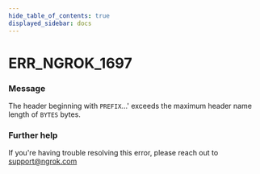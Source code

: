 ```yaml
---
hide_table_of_contents: true
displayed_sidebar: docs
---
```



# ERR_NGROK_1697

### Message

The header beginning with `PREFIX`...' exceeds the maximum header name length of `BYTES` bytes.

### Further help

If you're having trouble resolving this error, please reach out to [support@ngrok.com](mailto:support@ngrok.com?subject=Help%20with%20ERR_NGROK_1697)

<ErrorDetails error="err_ngrok_1697" />
